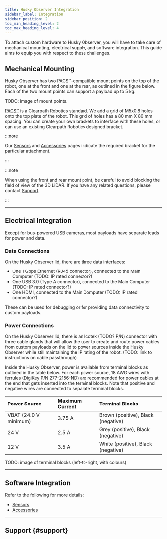 ```yaml
---
title: Husky Observer Integration
sidebar_label: Integration
sidebar_position: 2
toc_min_heading_level: 2
toc_max_heading_level: 4
---
```



To attach custom hardware to Husky Observer, you will have to take care of mechanical mounting, electrical
supply, and software integration. This guide aims to equip you with respect to these challenges.

## Mechanical Mounting

Husky Observer has two PACS&trade;-compatible mount points on the top of the robot, one at the front
and one at the rear, as outlined in the figure below. Each of the two mount points can support
a payload up to 5 kg.

TODO: image of mount points.

[PACS&trade;](../../accessories/pacs) is a Clearpath Robotics standard.
We add a grid of M5x0.8 holes onto the top plate of the robot.
This grid of holes has a 80 mm X 80 mm spacing.
You can create your own brackets to interface with these holes, or can use an existing Clearpath Robotics designed bracket.

:::note

Our [Sensors](../../accessories/sensors) and [Accessories](../../accessories/add-ons) pages indicate the required bracket for the particular attachment.

:::

:::note

When using the front and rear mount point, be careful to avoid blocking the field of view of
the 3D LiDAR. If you have any related questions, please contact [Support](#support).

:::

---

## Electrical Integration

Except for bus-powered USB cameras, most payloads have separate leads for power and data.

### Data Connections

On the Husky Observer lid, there are three data interfaces:

- One 1 Gbps Ethernet (RJ45 connector), connected to the Main Computer (TODO: IP rated connector?)
- One USB 3.0 (Type A connector), connected to the Main Computer (TODO: IP rated connector?)
- One HDMI, connected to the Main Computer (TODO: IP rated connector?)

These can be used for debugging or for providing data connectivity to custom payloads.

### Power Connections

On the Husky Observer lid, there is an Icotek (TODO? P/N) connector with three cable glands that will allow the user to
create and route power cables from custom payloads on the lid to power sources inside the Husky Observer
while still maintaining the IP rating of the robot. (TODO: link to instructions on cable passthrough)

Inside the Husky Observer, power is available from terminal blocks as outlined in the table below.
For each power source, 18 AWG wires with ferrules (DigiKey P/N 277-2156-ND) are recommended for power cables
at the end that gets inserted into the terminal blocks. Note that positive and negative wires are connected
to separate terminal blocks.

| Power Source | Maximum Current | Terminal Blocks |
| :----------- | :-------------- | :-------------- |
| VBAT (24.0 V minimum) | 3.75 A | Brown (positive), Black (negative) |
| 24 V | 2.5 A | Grey (positive), Black (negative) |
| 12 V | 3.5 A | White (positive), Black (negative) |

TODO: image of terminal blocks (left-to-right, with colours)

---

## Software Integration

<ComponentCommonSoftwareIntegration />

Refer to the following for more details:

- [Sensors](../../accessories/sensors)
- [Accessories](../../accessories/add-ons)

---

## Support {#support}

<Support />

